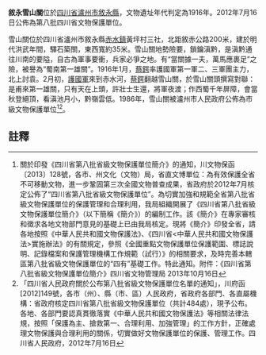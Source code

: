 {{msg:四川省文物保護單位
|名稱 = 敘永雪山關
|編號 = 396
|圖片 = 
|級別 = S8
|分類 = 
|時代 = 1916年
|地点 = [[四川省|四川省]][[瀘州市|瀘州市]][[敘永縣|敘永縣]]
|坐標 =
|登錄 = 2012年7月16日
}}
'''敘永雪山關'''位於[[四川省|四川省]][[瀘州市|瀘州市]][[敘永縣|敘永縣]]，文物遺址年代判定為1916年。2012年7月16日公佈為第八批四川省文物保護單位。

雪山關位於四川省瀘州市敘永縣[[赤水鎮|赤水鎮]]黃坪村三社，北距敘赤公路200米，建於明代洪武年間，驛石築關，東西寬約35米。雪山關地勢險要，鎖鑰滇黔，是滇黔通往川南的要隘，自古為軍事要衝，兵家必爭之地。有“當關據一夫，萬馬應裹足”之險，被譽為“蜀南第一雄關”。1916年1月，[[蔡鍔|蔡鍔]]率護國軍第一軍二、三軍團主力，北上討袁。2月初，[[護國軍|護國軍]]來到赤水河，[[蔡鍔|蔡鍔]]翻越雪山關，於雪山關頭撰寫對聯：是甫來第一雄關，只有天在上頭，許壯士生還，將軍夜渡；作西蜀千年屏障，會當秋登絕頂，看滇池月小，黔嶺雲低。1986年，雪山關被瀘州市人民政府公佈為市級文物保護單位<ref>關於印發《四川省第八批省級文物保護單位簡介》的通知，川文物保函〔2013〕128號，各市、州文化（文物）局，省直文博單位：為有效保護全省不可移動文物，進一步鞏固第三次全國文物普查成果，省政府於2012年7月核定公佈了“四川省第八批省級文物保護單位”。為切實加強和規範全省第八批省級文物保護單位的保護管理和合理利用，我局組織開展了《四川省第八批省級文物保護單位簡介》（以下簡稱《簡介》）的編制工作。該《簡介》在專家審核和徵求各地文物部門意見的基礎上已由我局核定。現將《簡介》印發全省，請各地按照《中華人民共和國文物保護法》、《四川省<中華人民共和國文物保護法>實施辦法》的有關規定，參照《全國重點文物保護單位保護範圍、標誌說明、記錄檔案和保護管理機構工作規範（試行）》的相關要求，及時完善本轄區第八批省級文物保護單位的“四有”基礎工作。特此通知。附件：《四川省第八批省級文物保護單位簡介》四川省文物管理局  2013年10月16日</ref><ref>  「四川省人民政府關於公布第八批省級文物保護單位名單的通知」，川府函[2012]149號，各市（州）、縣（市、區）人民政府，省政府各部門、各直屬機構：省政府核定四川省第八批省級文物保護單位（共計484處），現予公布。各地、各部門要認真貫徹落實《中華人民共和國文物保護法》等相關法律法規，按照「保護為主、搶救第一、合理利用、加強管理」的工作方針，正確處理文物保護與合理利用的關係，切實做好文物保護單位的保護、管理工作。四川省人民政府，2012年7月16日</ref>。
==註釋==
{{reflist}}